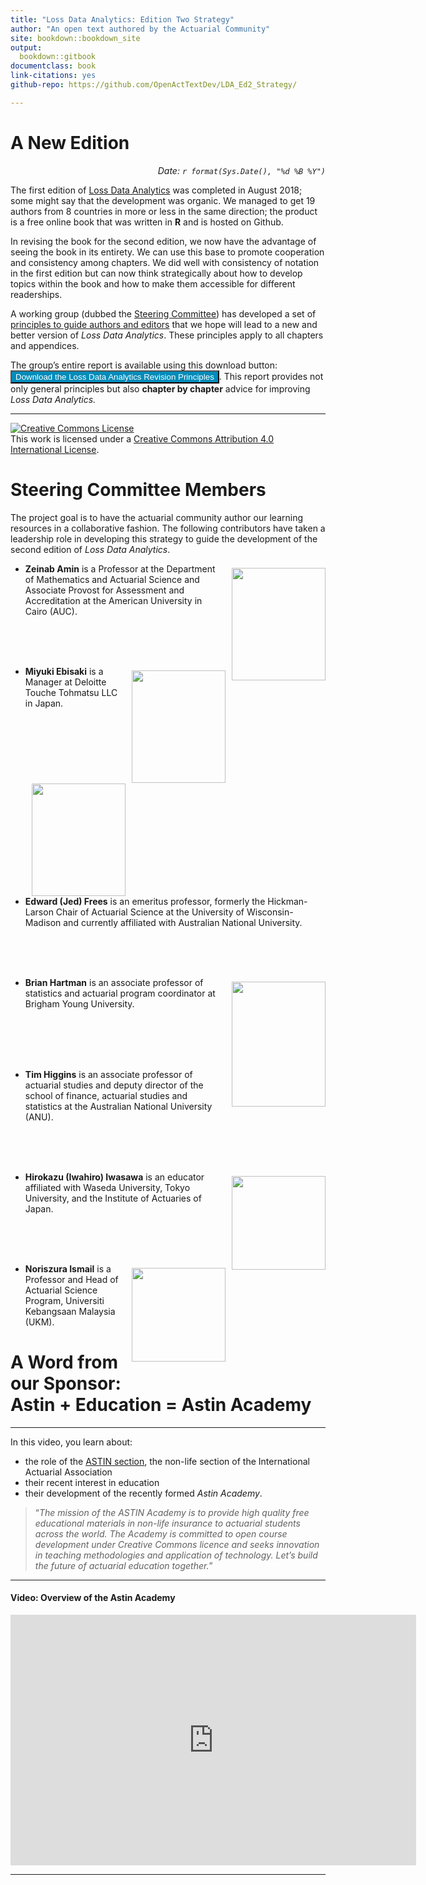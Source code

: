 ```yaml
--- 
title: "Loss Data Analytics: Edition Two Strategy"
author: "An open text authored by the Actuarial Community"
site: bookdown::bookdown_site
output:
  bookdown::gitbook
documentclass: book
link-citations: yes
github-repo: https://github.com/OpenActTextDev/LDA_Ed2_Strategy/

---
```


# A New Edition {-}

<p style="text-align:right;">
*Date: `r format(Sys.Date(), "%d %B %Y")`*</p>

The first edition of [Loss Data Analytics](https://openacttexts.github.io/) was completed in August 2018; some might say that the development was organic. We managed to get 19 authors from 8 countries in more or less in the same direction; the product is a free online book that was written in **R** and is hosted on Github. 

In revising the book for the second edition, we now have the advantage of seeing the book in its entirety. We can use this base to promote cooperation and consistency among chapters. We did well with consistency of notation in the first edition but can now think strategically about how to develop topics within the book and how to make them accessible for different readerships.

A working group (dubbed the [Steering Committee](CSteer.html)) has developed a set of [principles to guide authors and editors](CGuide.html) that we hope will lead to a new and better version of *Loss Data Analytics*. These principles apply to all chapters and appendices.


The group's entire report is available using this download button: <a href="https://github.com/OpenActTextDev/LDA_Ed2_Strategy/raw/main/GuidingPinciples_26July2022.docx" download>
<button type="button"  style="background-color:#008CBA;color:white">Download the Loss Data Analytics Revision Principles</button></a>. This report provides not only general principles but also **chapter by chapter** advice for improving *Loss Data Analytics.*


***


<a rel="license" href="http://creativecommons.org/licenses/by/4.0/"><img alt="Creative Commons License" style="border-width:0" src="https://i.creativecommons.org/l/by/4.0/88x31.png" /></a><br />This work is licensed under a <a rel="license" href="http://creativecommons.org/licenses/by/4.0/">Creative Commons Attribution 4.0 International License</a>.



# Steering Committee Members {-#CSteer}

The project goal is to have the actuarial community author our learning resources in a collaborative fashion. The following contributors have taken a leadership role in developing this strategy to guide the development of the second edition of $Loss$ $Data$ $Analytics$.

<img src = "ContributorPics\ZeinabAmin.jpg" width = "150" height = "180" style = "float:right; margin-left: 10px; margin-top: 7px" />

- **Zeinab Amin** is a Professor at the Department of Mathematics and Actuarial Science and Associate Provost for Assessment and Accreditation at the American University in Cairo (AUC).

<br><br><br>

<img src = "ContributorPics\MiukiEbisaki.jpg" width = "150" height = "180" style = "float:right; margin-left: 10px; margin-top: 7px" />


-  **Miyuki Ebisaki** is a Manager at Deloitte Touche Tohmatsu LLC in Japan. 

<br><br><br><br><br>



<img src = "ContributorPics\Frees_Jed2018_150x188.jpg" width = "150" height = "180" style = "float:right; margin-left: 10px; margin-top: 7px" />

- **Edward (Jed) Frees** is an emeritus professor, formerly the Hickman-Larson Chair of Actuarial Science at the University of Wisconsin-Madison and currently affiliated with Australian National University.

<br><br><br>

<img src = "ContributorPics\BrianHartmanPortrait.jpg" width = "150" height = "200" style = "float:right; margin-left: 10px; margin-top: 7px" />

-  **Brian Hartman** is an associate professor of statistics and actuarial program coordinator at Brigham Young University. 

<br><br><br><br>

-  **Tim Higgins** is an associate professor of actuarial studies and deputy director of the school of finance, actuarial studies and statistics at the Australian National University (ANU). 

<br><br><br>

<img src = "ContributorPics\iwahirophoto.jpg" width = "150" height = "150" style = "float:right; margin-left: 10px; margin-top: 7px" />

- **Hirokazu (Iwahiro) Iwasawa** is an educator affiliated with Waseda University, Tokyo University, and the Institute of Actuaries of Japan.

<br><br><br>


<img src = "ContributorPics\Noriszura.jpg" width = "150" height = "150" style = "float:right; margin-left: 10px; margin-top: 7px" />

- **Noriszura Ismail** is a Professor and Head of Actuarial Science Program, Universiti Kebangsaan Malaysia (UKM). 



# A Word from our Sponsor: <br> Astin + Education = Astin Academy {-}

***

In this video, you learn about:

-  the role of the [ASTIN section](https://www.actuaries.org/iaa/IAA/Sections/ASTIN_NEW/IAA/Sections/ASTIN_NEW/ASTIN_HOME.aspx), the non-life section of the International Actuarial Association
-  their recent interest in education
-  their development of the recently formed *Astin Academy*.

>"*The mission of the ASTIN Academy is to provide high quality free educational materials in non-life insurance to actuarial students across the world. The Academy is committed to open course development under Creative Commons licence and seeks innovation in teaching methodologies and application of technology. Let’s build the future of actuarial education together.*"

***

#### Video: Overview of the Astin Academy {-}

<center>

<iframe id="kaltura_player" src="https://cdnapisec.kaltura.com/p/1660902/sp/166090200/embedIframeJs/uiconf_id/25717641/partner_id/1660902?iframeembed=true&playerId=kaltura_player&entry_id=1_56ho6ss4&flashvars[streamerType]=auto&amp;flashvars[localizationCode]=en_US&amp;flashvars[leadWithHTML5]=true&amp;flashvars[sideBarContainer.plugin]=true&amp;flashvars[sideBarContainer.position]=left&amp;flashvars[sideBarContainer.clickToClose]=true&amp;flashvars[chapters.plugin]=true&amp;flashvars[chapters.layout]=vertical&amp;flashvars[chapters.thumbnailRotator]=false&amp;flashvars[streamSelector.plugin]=true&amp;flashvars[EmbedPlayer.SpinnerTarget]=videoHolder&amp;flashvars[dualScreen.plugin]=true&amp;flashvars[Kaltura.addCrossoriginToIframe]=true&amp;&wid=1_0dcwagec" width="649" height="401" allowfullscreen webkitallowfullscreen mozAllowFullScreen allow="autoplay *; fullscreen *; encrypted-media *"  frameborder="0" title="Kaltura Player"></iframe>

</center>

***
